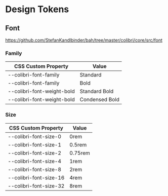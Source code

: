 
<Meta title="Design Tokens/Font" />

# Design Tokens

## Font
https://github.com/StefanKandlbinder/bah/tree/master/colibri/core/src/font

### Family

<table style={{ width: '100%' }}>
    <thead>
        <tr>
            <th>CSS Custom Property</th>
            <th>Value</th>
        </tr>
    </thead>
    <tbody>
        <tr>
            <td>--colibri-font-family</td>
            <td style={{ fontFamily: 'var(--colibri-font-family)' }}>Standard</td>
        </tr>
        <tr>
            <td>--colibri-font-family</td>
            <td style={{ fontFamily: 'var(--colibri-font-family-bold)'}}>Bold</td>
        </tr>
        <tr>
            <td>--colibri-font-weight-bold</td>
            <td style={{ fontFamily: 'var(--colibri-font-family)', fontWeight: 'var(--colibri-font-weight-bold' }}>Standard Bold</td>
        </tr>
        <tr>
            <td>--colibri-font-weight-bold</td>
            <td style={{ fontFamily: 'var(--colibri-font-family-condensed)', fontWeight: 'var(--colibri-font-weight-bold' }}>Condensed Bold</td>
        </tr>
    </tbody>
</table>

### Size

<table style={{ width: '100%' }}>
    <thead>
        <tr>
            <th>CSS Custom Property</th>
            <th>Value</th>
        </tr>
    </thead>
    <tbody>
        <tr>
            <td>--colibri-font-size-0</td>
            <td style={{ fontSize: 'var(--colibri-font-size-0)' }}>0rem</td>
        </tr>
        <tr>
            <td>--colibri-font-size-1</td>
            <td><span style={{ fontSize: 'var(--colibri-font-size-1)' }}>0.5rem</span></td>
        </tr>
        <tr>
            <td>--colibri-font-size-2</td>
            <td><span style={{ fontSize: 'var(--colibri-font-size-2)' }}>0.75rem</span></td>
        </tr>
        <tr>
            <td>--colibri-font-size-4</td>
            <td><span style={{ fontSize: 'var(--colibri-font-size-4)' }}>1rem</span></td>
        </tr>
        <tr>
            <td>--colibri-font-size-8</td>
            <td><span style={{ fontSize: 'var(--colibri-font-size-8)' }}>2rem</span></td>
        </tr>
        <tr>
            <td>--colibri-font-size-16</td>
            <td><span style={{ fontSize: 'var(--colibri-font-size-16)' }}>4rem</span></td>
        </tr>
        <tr>
            <td>--colibri-font-size-32</td>
            <td><span style={{ fontSize: 'var(--colibri-font-size-32)' }}>8rem</span></td>
        </tr>
    </tbody>
</table>